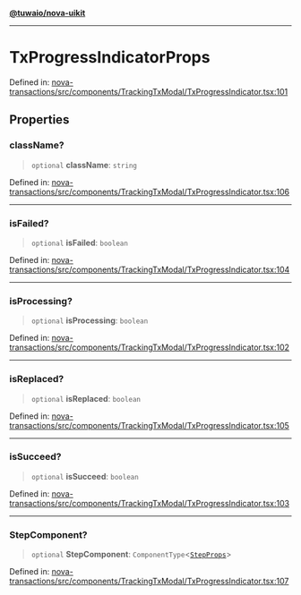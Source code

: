 [**@tuwaio/nova-uikit**](../../../README.md)

***

# TxProgressIndicatorProps

Defined in: [nova-transactions/src/components/TrackingTxModal/TxProgressIndicator.tsx:101](https://github.com/TuwaIO/nova-uikit/blob/a67b545111d0920e81369a66855ababc0551c3bc/packages/nova-transactions/src/components/TrackingTxModal/TxProgressIndicator.tsx#L101)

## Properties

### className?

> `optional` **className**: `string`

Defined in: [nova-transactions/src/components/TrackingTxModal/TxProgressIndicator.tsx:106](https://github.com/TuwaIO/nova-uikit/blob/a67b545111d0920e81369a66855ababc0551c3bc/packages/nova-transactions/src/components/TrackingTxModal/TxProgressIndicator.tsx#L106)

***

### isFailed?

> `optional` **isFailed**: `boolean`

Defined in: [nova-transactions/src/components/TrackingTxModal/TxProgressIndicator.tsx:104](https://github.com/TuwaIO/nova-uikit/blob/a67b545111d0920e81369a66855ababc0551c3bc/packages/nova-transactions/src/components/TrackingTxModal/TxProgressIndicator.tsx#L104)

***

### isProcessing?

> `optional` **isProcessing**: `boolean`

Defined in: [nova-transactions/src/components/TrackingTxModal/TxProgressIndicator.tsx:102](https://github.com/TuwaIO/nova-uikit/blob/a67b545111d0920e81369a66855ababc0551c3bc/packages/nova-transactions/src/components/TrackingTxModal/TxProgressIndicator.tsx#L102)

***

### isReplaced?

> `optional` **isReplaced**: `boolean`

Defined in: [nova-transactions/src/components/TrackingTxModal/TxProgressIndicator.tsx:105](https://github.com/TuwaIO/nova-uikit/blob/a67b545111d0920e81369a66855ababc0551c3bc/packages/nova-transactions/src/components/TrackingTxModal/TxProgressIndicator.tsx#L105)

***

### isSucceed?

> `optional` **isSucceed**: `boolean`

Defined in: [nova-transactions/src/components/TrackingTxModal/TxProgressIndicator.tsx:103](https://github.com/TuwaIO/nova-uikit/blob/a67b545111d0920e81369a66855ababc0551c3bc/packages/nova-transactions/src/components/TrackingTxModal/TxProgressIndicator.tsx#L103)

***

### StepComponent?

> `optional` **StepComponent**: `ComponentType`\<[`StepProps`](../type-aliases/StepProps.md)\>

Defined in: [nova-transactions/src/components/TrackingTxModal/TxProgressIndicator.tsx:107](https://github.com/TuwaIO/nova-uikit/blob/a67b545111d0920e81369a66855ababc0551c3bc/packages/nova-transactions/src/components/TrackingTxModal/TxProgressIndicator.tsx#L107)
